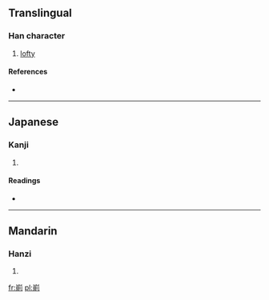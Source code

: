 ==Translingual==

===Han character===
{{Han char|rn=46|rad=山|as=09|sn=12|four=2282<sub>7</sub>|canj=山月金弓 (UBCN)}}

# [[lofty]]

====References====
* {{Han ref|kx=0315.160|dkj=08239|dj=0616.090|hdz=10785.210|uh=5D31|ud=23857|bh=D8E7|bd=55527}}

----

==Japanese==

===Kanji===
{{ja-kanji|grade=|rs=山09}}

# {{defn|Japanese|sort=山09}}

====Readings====
* {{ja-readings|on=[[しょく]] (shoku), [[じき]] (jiki)|kun=}}

----

==Mandarin==

===Hanzi===
{{cmn-hanzi|pin=[[zé]] ([[ze2]])|wg=tse<sup>2</sup>}}

# {{defn|Mandarin|sort=山09}}

[[fr:崱]]
[[pl:崱]]